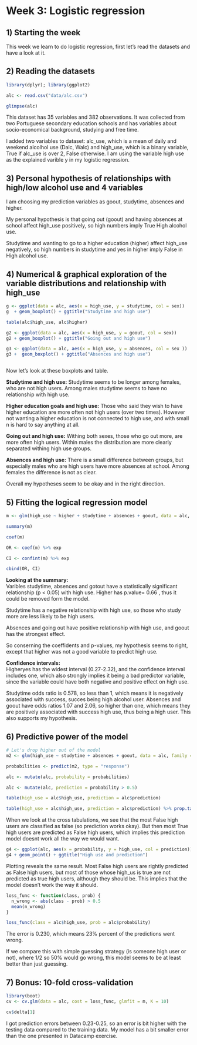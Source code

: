 # Week 3: Logistic regression

## 1) Starting the week

This week we learn to do logistic regression, first let's read the datasets and have a look at it.

## 2) Reading the datasets

```r
library(dplyr); library(ggplot2)

alc <- read.csv("data/alc.csv")

glimpse(alc)


```
This dataset has 35 variables and 382 observations. It was collected from two Portuguese secondary education schools and has variables about socio-economical background, studying and free time.

I added two variables to dataset: alc_use, which is a mean of daily and weekend alcolhol use (Dalc, Walc) and high_use, which is a binary variable, True if alc_use is over 2, False otherwise. I am using the variable high use as the explained varible y in my logistic regression.

## 3) Personal hypothesis of relationships with high/low alcohol use and 4 variables

I am choosing my prediction variables as goout, studytime, absences and higher.

My personal hypothesis is that going out (goout) and having absences at school affect high_use positively, so high numbers imply True High alcohol use.  

Studytime and wanting to go to a higher education (higher) affect high_use negatively, so high numbers in studytime and yes in higher imply False in High alcohol use.


## 4) Numerical & graphical exploration of the variable distributions and relationship with high_use

```r
g <- ggplot(data = alc, aes(x = high_use, y = studytime, col = sex))
g  + geom_boxplot() + ggtitle("Studytime and high use")

table(alc$high_use, alc$higher)

g2 <- ggplot(data = alc, aes(x = high_use, y = goout, col = sex)) 
g2 + geom_boxplot() + ggtitle("Going out and high use")

g3 <- ggplot(data = alc, aes(x = high_use, y = absences, col = sex )) 
g3 +  geom_boxplot() + ggtitle("Absences and high use")



```
  
Now let's look at these boxplots and table.

__Studytime and high use:__ Studytime seems to be longer among females, who are not high users. Among males studytime seems to have no relationship with high use.

__Higher education goals and high use:__ Those who said they wish to have higher education are more often not high users (over two times). However not wanting a higher education is not connected to high use, and with small n is hard to say anything at all.

__Going out and high use:__ Withing both sexes, those who go out more, are more often high users. Within males the distribution are more clearly separated withing high use groups.

__Absences and high use:__ There is a small difference between groups, but especially males who are high users have more absences at school. Among females the difference is not as clear.

Overall my hypotheses seem to be okay and in the right direction.

## 5) Fitting the logical regression model

```r

m <- glm(high_use ~ higher + studytime + absences + goout, data = alc, family = "binomial")

summary(m)

coef(m)

OR <- coef(m) %>% exp

CI <- confint(m) %>% exp

cbind(OR, CI)

```
 __Looking at the summary:__  
 Varibles studytime, absences and gotout have a statistically significant relationship (p < 0.05) with high use. Higher has p.value= 0.66 , thus it could be removed form the model.

Studytime has a negative relationship with high use, so those who study more are less likely to be high users. 

Absences and going out have positive relationship with high use, and goout has the strongest effect. 

So conserning the coeffidents and p-values, my hypothesis seems to right, except that higher was not a good variable to predict high use.

__Confidence intervals:__   
Higheryes has the widest interval (0.27-2.32), and the confidence interval includes one, which also strongly implies it being a bad predictor variable, since the variable could have both negative and positive effect on high use.

Studytime odds ratio is 0.578, so less than 1, which means it is negatively associated with success, succes being high alcohol user. Absences and goout have odds ratios 1.07 and 2.06, so higher than one, which means they are positively associated with success high use, thus being a high user. This also supports my hypothesis. 

## 6) Predictive power of the model

```r
# Let's drop higher out of the model
m2 <- glm(high_use ~ studytime + absences + goout, data = alc, family = "binomial")

probabilities <- predict(m2, type = "response")

alc <- mutate(alc, probability = probabilities)

alc <- mutate(alc, prediction = probability > 0.5)

table(high_use = alc$high_use, prediction = alc$prediction)

table(high_use = alc$high_use, prediction = alc$prediction) %>% prop.table() %>% addmargins()

```

When we look at the cross tabulations, we see that the most False high users are classified as false (so prediction works okay). But then most True high users are predicted as False high users, which implies this prediction model doesnt work all the way we would want.


```r


g4 <- ggplot(alc, aes(x = probability, y = high_use, col = prediction))
g4 + geom_point() + ggtitle("High use and prediction")

```

Plotting reveals the same result. Most False high users are rightly predicted as False high users, but most of those whose high_us is true are not predicted as true high users, although they should be. This implies that the model doesn't work the way it should.

```r
loss_func <- function(class, prob) {
  n_wrong <- abs(class - prob) > 0.5
  mean(n_wrong)
}

loss_func(class = alc$high_use, prob = alc$probability)


```

The error is 0.230, which means 23% percent of the predictions went wrong.

If we compare this with simple guessing strategy (is someone high user or not), where 1/2 so 50% would go wrong, this model seems to be at least better than just guessing.


## 7) Bonus: 10-fold cross-validation

```r

library(boot)
cv <- cv.glm(data = alc, cost = loss_func, glmfit = m, K = 10)

cv$delta[1]

```

I got prediction errors between 0.23-0.25, so an error is bit higher with the testing data compared to the training data. My model has a bit smaller error than the one presented in Datacamp exercise.

